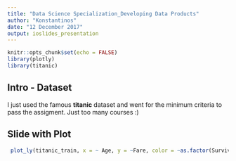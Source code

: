 ---
title: "Data Science Specialization_Developing Data Products"
author: "Konstantinos"
date: "12 December 2017"
output: ioslides_presentation
---

```{r setup, include=FALSE}
knitr::opts_chunk$set(echo = FALSE)
library(plotly)
library(titanic)
```

##  Intro - Dataset
I just used the famous **titanic** dataset and went for the minimum criteria to pass the assigment. Just too many courses :)


## Slide with Plot

```{r pressure, message=FALSE, warning=FALSE}

 plot_ly(titanic_train, x = ~ Age, y = ~Fare, color = ~as.factor(Survived), type = 'scatter') 

```

